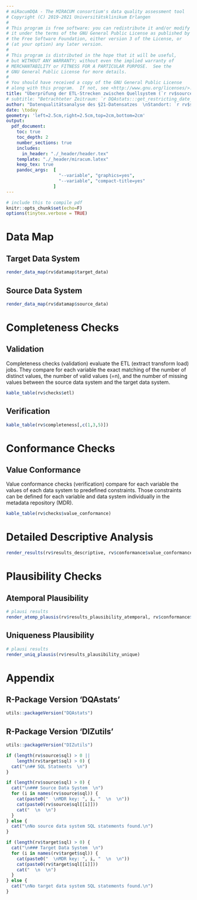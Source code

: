 ```yaml
---
# miRacumDQA - The MIRACUM consortium's data quality assessment tool
# Copyright (C) 2019-2021 Universitätsklinikum Erlangen
#
# This program is free software: you can redistribute it and/or modify
# it under the terms of the GNU General Public License as published by
# the Free Software Foundation, either version 3 of the License, or
# (at your option) any later version.
#
# This program is distributed in the hope that it will be useful,
# but WITHOUT ANY WARRANTY; without even the implied warranty of
# MERCHANTABILITY or FITNESS FOR A PARTICULAR PURPOSE.  See the
# GNU General Public License for more details.
#
# You should have received a copy of the GNU General Public License
# along with this program.  If not, see <http://www.gnu.org/licenses/>.
title: "Überprüfung der ETL-Strecken zwischen Quellsystem (`r rv$source$system_name`) und Zielsystem (`r rv$target$system_name`)"
# subtitle: "Betrachteter Zeitraum: `r DQAstats:::get_restricting_date_info(restricting_date = rv$restricting_date, lang = 'de')`"
author: "Datenqualitätsanalyse des §21-Datensatzes  \nStandort: `r rv$sitename` \n `r DQAstats:::get_restricting_date_info(restricting_date = rv$restricting_date, lang = 'de')`"
date: \today
geometry: 'left=2.5cm,right=2.5cm,top=2cm,bottom=2cm' 
output: 
  pdf_document:
    toc: true
    toc_depth: 2
    number_sections: true
    includes:
      in_header: "./_header/header.tex"
    template: "./_header/miracum.latex"
    keep_tex: true
    pandoc_args:  [
                    "--variable", "graphics=yes",
                    "--variable", "compact-title=yes"
                  ]
---
```


```r
# include this to compile pdf
knitr::opts_chunk$set(echo=F)
options(tinytex.verbose = TRUE)
```

\newpage

# Data Map

## Target Data System

```r
render_data_map(rv$datamap$target_data)
```

## Source Data System

```r
render_data_map(rv$datamap$source_data)
```

# Completeness Checks 

## Validation 

Completeness checks (validation) evaluate the ETL (extract transform load) jobs. They compare for each variable the exact matching of the number of distinct values, the number of valid values (=n), and the number of missing values between the source data system and the target data system.  

```r
kable_table(rv$checks$etl)
```

## Verification 

```r
kable_table(rv$completeness[,c(1,3,5)])
```

\newpage

# Conformance Checks

## Value Conformance

Value conformance checks (verification) compare for each variable the values of each data system to predefined constraints. Those constraints can be defined for each variable and data system individually in the metadata repository (MDR).

```r
kable_table(rv$checks$value_conformance)
```

\newpage

# Detailed Descriptive Analysis

```r
render_results(rv$results_descriptive, rv$conformance$value_conformance)
```

\newpage

# Plausibility Checks

## Atemporal Plausibility 

```r
# plausi results
render_atemp_plausis(rv$results_plausibility_atemporal, rv$conformance$value_conformance)
```

## Uniqueness Plausibility

```r
# plausi results
render_uniq_plausis(rv$results_plausibility_unique)
```

\newpage

# Appendix

## R-Package Version 'DQAstats' 

```r
utils::packageVersion("DQAstats")
```

## R-Package Version 'DIZutils' 

```r
utils::packageVersion("DIZutils")
```

```r
if (length(rv$source$sql) > 0 ||
    length(rv$target$sql) > 0) {
  cat("\n## SQL Statments  \n")
}
```

```r
if (length(rv$source$sql) > 0) {
  cat("\n### Source Data System  \n")
  for (i in names(rv$source$sql)) {
    cat(paste0("  \nMDR key: ", i, "  \n  \n"))
    cat(paste0(rv$source$sql[[i]]))
    cat("  \n  \n")
  }
} else {
  cat("\nNo source data system SQL statements found.\n")
}
```

  

```r
if (length(rv$target$sql) > 0) {
  cat("\n### Target Data System  \n")
  for (i in names(rv$target$sql)) {
    cat(paste0("  \nMDR key: ", i, "  \n  \n"))
    cat(paste0(rv$target$sql[[i]]))
    cat("  \n  \n")
  }
} else {
  cat("\nNo target data system SQL statements found.\n")
}
```

